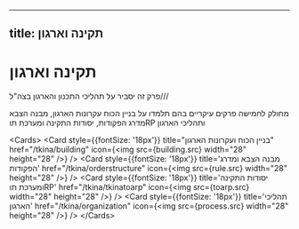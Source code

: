 ***

## title: תקינה וארגון


# תקינה וארגון

פרק זה יסביר על תהליכי התכנון והארגון בצה"ל///

מחולק לחמישה פרקים עיקריים בהם תלמדו על בניין הכוח עקרונות הארגון, מבנה הצבא מדרג הפקודות, יסודות התקינה ומערכת תוRP ותהליכי הארגון

\<Cards>
\<Card style={{fontSize: '18px'}} title="בניין הכוח ועקרונות הארגון" href="/tkina/building" icon={\<img src={building.src} width="28" height="28" />} />
\<Card style={{fontSize: '18px'}} title='מבנה הצבא ומדרג הפקודות' href="/tkina/orderstructure" icon={\<img src={rule.src} width="28" height="28" />} />
\<Card style={{fontSize: '18px'}} title='יסודות התקינה ומערכת תוRP' href="/tkina/tkinatoarp" icon={\<img src={toarp.src} width="28" height="28" />} />
\<Card style={{fontSize: '18px'}} title='תהליכי הארגון' href="/tkina/organization" icon={\<img src={process.src} width="28" height="28" />} />
\</Cards>